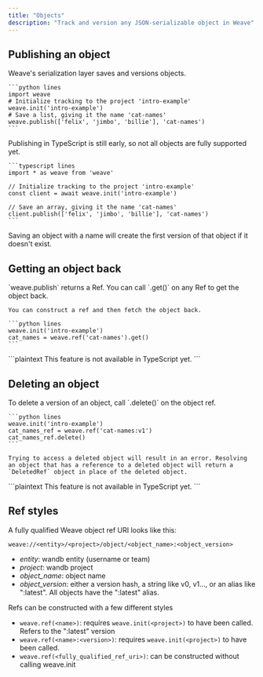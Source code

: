 ```yaml
---
title: "Objects"
description: "Track and version any JSON-serializable object in Weave"
---
```


## Publishing an object

Weave's serialization layer saves and versions objects.

<Tabs>
  <Tab title="Python">

    ```python lines
    import weave
    # Initialize tracking to the project 'intro-example'
    weave.init('intro-example')
    # Save a list, giving it the name 'cat-names'
    weave.publish(['felix', 'jimbo', 'billie'], 'cat-names')
    ```

  </Tab>
  <Tab title="TypeScript">
    Publishing in TypeScript is still early, so not all objects are fully supported yet.

    ```typescript lines
    import * as weave from 'weave'

    // Initialize tracking to the project 'intro-example'
    const client = await weave.init('intro-example')

    // Save an array, giving it the name 'cat-names'
    client.publish(['felix', 'jimbo', 'billie'], 'cat-names')
    ```

  </Tab>
</Tabs>

Saving an object with a name will create the first version of that object if it doesn't exist.

## Getting an object back

<Tabs>
  <Tab title="Python">
    `weave.publish` returns a Ref. You can call `.get()` on any Ref to get the object back.

    You can construct a ref and then fetch the object back.

    ```python lines
    weave.init('intro-example')
    cat_names = weave.ref('cat-names').get()
    ```

  </Tab>
  <Tab title="TypeScript">
    ```plaintext
    This feature is not available in TypeScript yet.
    ```
  </Tab>
</Tabs>

## Deleting an object

<Tabs>
  <Tab title="Python">
    To delete a version of an object, call `.delete()` on the object ref.

    ```python lines
    weave.init('intro-example')
    cat_names_ref = weave.ref('cat-names:v1')
    cat_names_ref.delete()
    ```

    Trying to access a deleted object will result in an error. Resolving an object that has a reference to a deleted object will return a `DeletedRef` object in place of the deleted object.

  </Tab>
  <Tab title="TypeScript">
    ```plaintext
    This feature is not available in TypeScript yet.
    ```
  </Tab>
</Tabs>

## Ref styles

A fully qualified Weave object ref URI looks like this:

```
weave://<entity>/<project>/object/<object_name>:<object_version>
```

- _entity_: wandb entity (username or team)
- _project_: wandb project
- _object_name_: object name
- _object_version_: either a version hash, a string like v0, v1..., or an alias like ":latest". All objects have the ":latest" alias.

Refs can be constructed with a few different styles

- `weave.ref(<name>)`: requires `weave.init(<project>)` to have been called. Refers to the ":latest" version
- `weave.ref(<name>:<version>)`: requires `weave.init(<project>)` to have been called.
- `weave.ref(<fully_qualified_ref_uri>)`: can be constructed without calling weave.init

